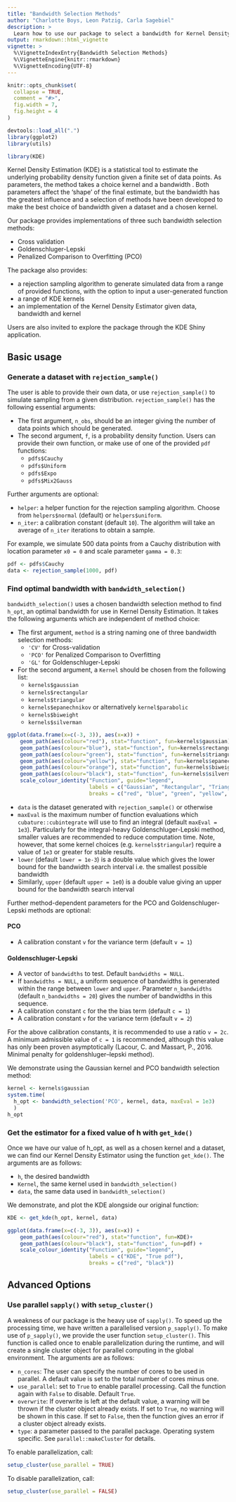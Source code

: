 ```yaml
---
title: "Bandwidth Selection Methods"
author: "Charlotte Boys, Leon Patzig, Carla Sagebiel"
description: >
  Learn how to use our package to select a bandwidth for Kernel Density Estimation.
output: rmarkdown::html_vignette
vignette: >
  %\VignetteIndexEntry{Bandwidth Selection Methods}
  %\VignetteEngine{knitr::rmarkdown}
  %\VignetteEncoding{UTF-8}
---
```


```r
knitr::opts_chunk$set(
  collapse = TRUE,
  comment = "#>",
  fig.width = 7,
  fig.height = 4
)
```

```r
devtools::load_all(".")
library(ggplot2)
library(utils)
```

```r
library(KDE)
```

Kernel Density Estimation (KDE) is a statistical tool to estimate the underlying probability density function given a finite set of data points. As parameters, the method takes a choice kernel and a bandwidth \code{h}. Both parameters affect the 'shape' of the final estimate, but the bandwidth has the greatest influence and a selection of methods have been developed to make the best choice of bandwidth given a dataset and a chosen kernel. 

Our package provides implementations of three such bandwidth selection methods:

* Cross validation
* Goldenschluger-Lepski
* Penalized Comparison to Overfitting (PCO)

The package also provides:

* a rejection sampling algorithm to generate simulated data from a range of provided functions, with the option to input a user-generated function
* a range of KDE kernels
* an implementation of the Kernel Density Estimator given data, bandwidth and kernel

Users are also invited to explore the package through the KDE Shiny application.

## Basic usage

### Generate a dataset with `rejection_sample()`
The user is able to provide their own data, or use `rejection_sample()` to simulate sampling from a given distribution.
`rejection_sample()` has the following essential arguments:

* The first argument, `n_obs`, should be an integer giving the number of data points which should be generated.
* The second argument, `f`, is a probability density function. Users can provide their own function, or make use of one of the provided `pdf` functions:
  + `pdfs$Cauchy`
  + `pdfs$Uniform`
  + `pdfs$Expo`
  + `pdfs$Mix2Gauss`

Further arguments are optional:

* `helper`: a helper function for the rejection sampling algorithm. Choose from `helpers$normal` (default) or `helpers$uniform`.
* `n_iter`: a calibration constant (default `10`). The algorithm will take an average of `n_iter` iterations to obtain a sample.

For example, we simulate 500 data points from a Cauchy distribution with location parameter `x0 = 0` and scale parameter `gamma = 0.3`:

```r
pdf <- pdfs$Cauchy
data <- rejection_sample(1000, pdf)
```

### Find optimal bandwidth with `bandwidth_selection()`
`bandwidth_selection()` uses a chosen bandwidth selection method to find `h_opt`, an optimal bandwidth for use in Kernel Density Estimation. It takes the following arguments which are independent of method choice:

 * The first argument, `method` is a string naming one of three bandwidth selection methods:
    + `'CV'` for Cross-validation
    + `'PCO'` for Penalized Comparison to Overfitting
    + `'GL'` for Goldenschluger-Lepski
 * For the second argument, a `Kernel` should be chosen from the following list:
    + `kernels$gaussian`
    + `kernels$rectangular`
    + `kernels$triangular`
    + `kernels$epanechnikov` or alternatively `kernel$parabolic`
    + `kernels$biweight`
    + `kernels$silverman`
    
    
```r
ggplot(data.frame(x=c(-3, 3)), aes(x=x)) + 
    geom_path(aes(colour="red"), stat="function", fun=kernels$gaussian)+
    geom_path(aes(colour="blue"), stat="function", fun=kernels$rectangular) +
    geom_path(aes(colour="green"), stat="function", fun=kernels$triangular) +
    geom_path(aes(colour="yellow"), stat="function", fun=kernels$epanechnikov) +
    geom_path(aes(colour="orange"), stat="function", fun=kernels$biweight) +
    geom_path(aes(colour="black"), stat="function", fun=kernels$silverman) +
    scale_colour_identity("Function", guide="legend", 
                          labels = c("Gaussian", "Rectangular", "Triangular", "Epanechnikov", "Biweight", "Silverman"),
                          breaks = c("red", "blue", "green", "yellow", "orange", "black")) 
```

  * `data` is the dataset generated with `rejection_sample()` or otherwise
  * `maxEval` is the maximum number of function evaluations which `cubature::cubintegrate` will use to find an integral (default `maxEval = 1e3`). Particularly for the integral-heavy Goldenschluger-Lepski method, smaller values are recommended to reduce computation time. Note, however, that some kernel choices (e.g. `kernels$triangular`) require a value of `1e3` or greater for stable results.
  * `lower` (default `lower = 1e-3`) is a double value which gives the lower bound for the bandwidth search interval i.e. the smallest possible bandwidth
  * Similarly, `upper` (default `upper = 1e0`) is a double value giving an upper bound for the bandwidth search interval
  
  Further method-dependent parameters for the PCO and Goldenschluger-Lepski methods are optional:
  
#### PCO

  * A calibration constant `v` for the variance term (default `v = 1`) 

#### Goldenschluger-Lepski
  
  * A vector of `bandwidths` to test. Default `bandwidths = NULL`. 
  * If `bandwidths = NULL`, a uniform sequence of bandwidths is generated within the range between `lower` and `upper`. Parameter `n_bandwidths` (default `n_bandwidths = 20`) gives the number of bandwidths in this sequence.
  * A calibration constant `c` for the the bias term (default `c = 1`)
  * A calibration constant `v` for the variance term (default `v = 2`)
  
  For the above calibration constants, it is recommended to use a ratio `v = 2c`. A minimum admissible value of `c = 1` is recommended, although this value has only been proven asymptotically (Lacour, C. and Massart, P., 2016. Minimal penalty for goldenshluger–lepski method).

We demonstrate using the Gaussian kernel and PCO bandwidth selection method:

```r
kernel <- kernels$gaussian
system.time(
  h_opt <- bandwidth_selection('PCO', kernel, data, maxEval = 1e3)
  )
h_opt
```
### Get the estimator for a fixed value of h with `get_kde()`

Once we have our value of h_opt, as well as a chosen kernel and a dataset, we can find our Kernel Density Estimator using the function `get_kde()`. The arguments are as follows:

* `h`, the desired bandwidth
* `Kernel`, the same kernel used in `bandwidth_selection()`
* `data`, the same data used in `bandwidth_selection()`

We demonstrate, and plot the KDE alongside our original function:
```r
KDE <- get_kde(h_opt, kernel, data)
```


```r
ggplot(data.frame(x=c(-3, 3)), aes(x=x)) + 
    geom_path(aes(colour="red"), stat="function", fun=KDE)+
    geom_path(aes(colour="black"), stat="function", fun=pdf) +
    scale_colour_identity("Function", guide="legend", 
                          labels = c("KDE", "True pdf"),
                          breaks = c("red", "black")) 
```

## Advanced Options

### Use parallel `sapply()` with `setup_cluster()`

A weakness of our package is the heavy use of `sapply()`. To speed up the processing time, we have written a parallelised version `p_sapply()`. To make use of `p_sapply()`, we provide the user function `setup_cluster()`.
This function is called once to enable parallelization during the runtime, and will create a single cluster object for parallel computing in the global environment.
The arguments are as follows:

* `n_cores`: The user can specify the number of cores to be used in parallel. A default value is set to the total number of cores minus one. 
* `use_parallel`: set to `True` to enable parallel processing. Call the function again with `False` to disable. Default `True`.
* `overwrite`: If overwrite is left at the default value, a warning will be thrown if the cluster object already exists. If set to `True`, no warning will be shown in this case. If set to `False`, then the function gives an error if a cluster object already exists.
* `type`: a parameter passed to the parallel package. Operating system specific. See `parallel::makeCluster` for details.

To enable parallelization, call:

```r
setup_cluster(use_parallel = TRUE)
```

To disable  parallelization, call:

```r
setup_cluster(use_parallel = FALSE)
```

